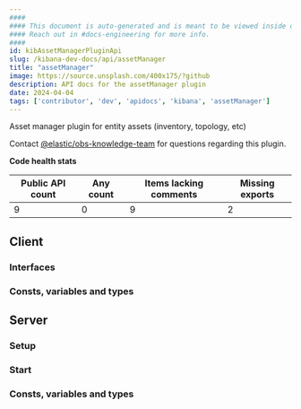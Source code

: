 ```yaml
---
####
#### This document is auto-generated and is meant to be viewed inside our experimental, new docs system.
#### Reach out in #docs-engineering for more info.
####
id: kibAssetManagerPluginApi
slug: /kibana-dev-docs/api/assetManager
title: "assetManager"
image: https://source.unsplash.com/400x175/?github
description: API docs for the assetManager plugin
date: 2024-04-04
tags: ['contributor', 'dev', 'apidocs', 'kibana', 'assetManager']
---
```


Asset manager plugin for entity assets (inventory, topology, etc)

Contact [@elastic/obs-knowledge-team](https://github.com/orgs/elastic/teams/obs-knowledge-team) for questions regarding this plugin.

**Code health stats**

| Public API count  | Any count | Items lacking comments | Missing exports |
|-------------------|-----------|------------------------|-----------------|
| 9 | 0 | 9 | 2 |

## Client

### Interfaces
<DocDefinitionList data={assetManagerObj.client.interfaces}/>

### Consts, variables and types
<DocDefinitionList data={assetManagerObj.client.misc}/>

## Server

### Setup
<DocDefinitionList data={[assetManagerObj.server.setup]}/>

### Start
<DocDefinitionList data={[assetManagerObj.server.start]}/>

### Consts, variables and types
<DocDefinitionList data={assetManagerObj.server.misc}/>

